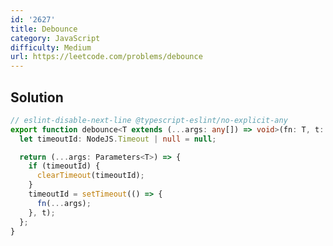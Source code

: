 ```yaml
---
id: '2627'
title: Debounce
category: JavaScript
difficulty: Medium
url: https://leetcode.com/problems/debounce
---
```


## Solution

```typescript filename="solution.ts" copy
// eslint-disable-next-line @typescript-eslint/no-explicit-any
export function debounce<T extends (...args: any[]) => void>(fn: T, t: number) {
  let timeoutId: NodeJS.Timeout | null = null;

  return (...args: Parameters<T>) => {
    if (timeoutId) {
      clearTimeout(timeoutId);
    }
    timeoutId = setTimeout(() => {
      fn(...args);
    }, t);
  };
}
```
